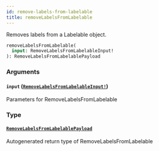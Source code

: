 ```yaml
---
id: remove-labels-from-labelable
title: removeLabelsFromLabelable
---
```


Removes labels from a Labelable object.

```graphql
removeLabelsFromLabelable(
  input: RemoveLabelsFromLabelableInput!
): RemoveLabelsFromLabelablePayload

```

### Arguments

#### `input` ([`RemoveLabelsFromLabelableInput!`](/docs/api/inputs/remove-labels-from-labelable-input))

Parameters for RemoveLabelsFromLabelable

### Type

#### [`RemoveLabelsFromLabelablePayload`](/docs/api/objects/remove-labels-from-labelable-payload)

Autogenerated return type of RemoveLabelsFromLabelable
